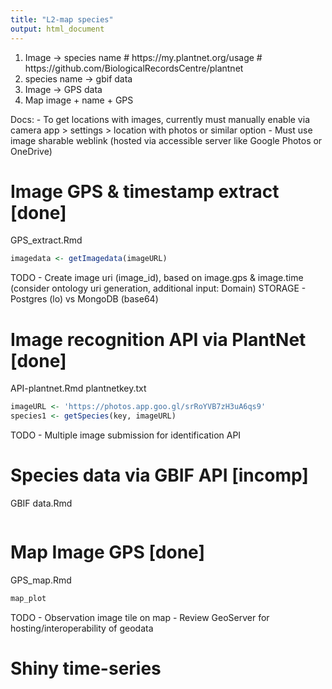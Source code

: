 ```yaml
---
title: "L2-map species"
output: html_document
---
```


1. Image -> species name
  # https://my.plantnet.org/usage
  # https://github.com/BiologicalRecordsCentre/plantnet
2. species name -> gbif data
3. Image -> GPS data
4. Map image + name + GPS
  
Docs:
- To get locations with images, currently must manually enable via camera app > settings > location with photos or similar option
- Must use image sharable weblink (hosted via accessible server like Google Photos or OneDrive)

# Image GPS & timestamp extract [done]
GPS_extract.Rmd
```r
imagedata <- getImagedata(imageURL)
```
TODO
 - Create image uri (image_id), based on image.gps & image.time (consider ontology uri generation, additional input: Domain)
STORAGE
 - Postgres (lo) vs MongoDB (base64)

# Image recognition API via PlantNet [done]
API-plantnet.Rmd
plantnetkey.txt
```r
imageURL <- 'https://photos.app.goo.gl/srRoYVB7zH3uA6qs9'
species1 <- getSpecies(key, imageURL)
```
TODO
 - Multiple image submission for identification API

# Species data via GBIF API [incomp]
GBIF data.Rmd
```r

```

# Map Image GPS [done]
GPS_map.Rmd
```r
map_plot
```
TODO
 - Observation image tile on map
 - Review GeoServer for hosting/interoperability of geodata

# Shiny time-series
```r

```


